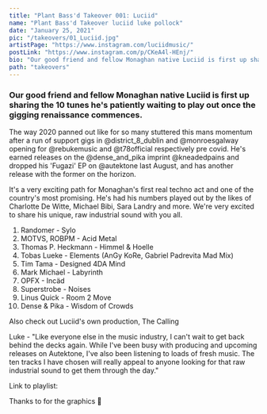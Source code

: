 ```yaml
---
title: "Plant Bass'd Takeover 001: Luciid"
name: "Plant Bass'd Takeover luciid luke pollock"
date: "January 25, 2021"
pic: "/takeovers/01_Luciid.jpg"
artistPage: "https://www.instagram.com/luciidmusic/"
postLink: "https://www.instagram.com/p/CKeA4l-HEnj/"
bio: "Our good friend and fellow Monaghan native Luciid is first up sharing the 10 tunes he's patiently waiting to play out once the gigging renaissance commences"
path: "takeovers"
---
```


### Our good friend and fellow Monaghan native Luciid is first up sharing the 10 tunes he's patiently waiting to play out once the gigging renaissance commences.

The way 2020 panned out like for so many stuttered this mans momentum after a run of support gigs in @district_8_dublin and @monroesgalway opening for @rebukemusic and @t78official respectively pre covid. He's earned releases on the @dense_and_pika imprint @kneadedpains and dropped his 'Fugazi' EP on @autektone last August, and has another release with the former on the horizon.

It's a very exciting path for Monaghan's first real techno act and one of the country's most promising. He's had his numbers played out by the likes of Charlotte De Witte, Michael Bibi, Sara Landry and more. We're very excited to share his unique, raw industrial sound with you all.

1. Randomer - Sylo
2. MOTVS, ROBPM - Acid Metal
3. Thomas P. Heckmann - Himmel & Hoelle
4. Tobas Lueke - Elements (AnGy KoRe, Gabriel Padrevita Mad Mix)
5. Tim Tama - Designed 4DA Mind
6. Mark Michael - Labyrinth
7. OPFX - Incäd
8. Superstrobe - Noises
9. Linus Quick - Room 2 Move
10. Dense & Pika - Wisdom of Crowds

Also check out Luciid's own production, The Calling

Luke - "Like everyone else in the music industry, I can't wait to get back behind the decks again. While I've been busy with producing and upcoming releases on Autektone, I've also been listening to loads of fresh music. The ten tracks I have chosen will really appeal to anyone looking for that raw industrial sound to get them through the day."

Link to playlist: <HoverLink url="open.spotify.com/playlist/5skAgzUfGmZLwrOPNLnGVf" name="Plant Bass'd Picks." external />

Thanks to <HoverLink url="www.instagram.com/eggboy_design" name="@eggboy_design" external /> for the graphics 🤝
